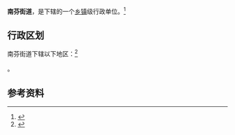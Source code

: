 {{中国乡级行政区|21/05/05/001/000}}

'''南芬街道'''，是{{PRC admin/fullname|21/05/05/001/000|3}}下辖的一个[[乡镇|乡镇]]级行政单位。<ref>{{PRC admin/ref sgc|{{PRC admin/parent|21/05/05/001/000}}}}</ref>

== 行政区划 ==

南芬街道下辖以下地区：<ref>{{PRC admin/ref sgc|21/05/05/001/000}}</ref>

{{PRC admin/children|21/05/05/001/000}}。

== 参考资料 ==

{{reflist}}

{{行政区划小作品}}
{{PRC admin/navcat|21/05/05/001/000}}